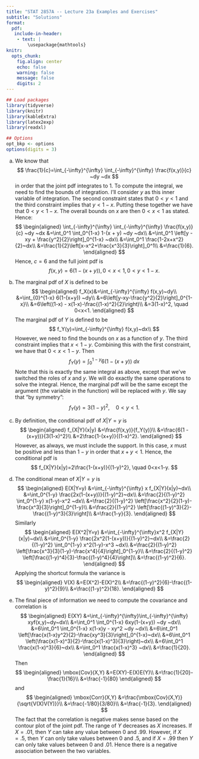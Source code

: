 ```yaml
---
title: "STAT 2857A -- Lecture 23a Examples and Exercises"
subtitle: "Solutions"
format: 
  pdf: 
   include-in-header: 
    - text: |
        \usepackage{mathtools}
knitr: 
  opts_chunk:
    fig.align: center
    echo: false
    warning: false
    message: false
    digits: 2
---
```

```r
## Load packages
library(tidyverse)
library(knitr)
library(kableExtra)
library(latex2exp)
library(readxl)

## Options
opt_bkp <- options
options(digits = 3)
```

a) We know that 
$$
\frac{1}{c}=\int_{-\infty}^{\infty} \int_{-\infty}^{\infty} \frac{f(x,y)}{c} ~dy ~dx
$$
in order that the joint pdf integrates to 1. To compute the integral, we need to find the bounds of integration. I'll consider $y$ as this inner variable of integration. The second constraint states that $0<y<1$ and the third constraint implies that $y<1-x$. Putting these together we have that $0<y<1-x$. The overall bounds on $x$ are then $0<x<1$ as stated. Hence:
$$
\begin{aligned}
\int_{-\infty}^{\infty} \int_{-\infty}^{\infty} \frac{f(x,y)}{c} ~dy ~dx
&=\int_0^1 \int_0^{1-x} 1-(x + y) ~dy ~dx\\
&=\int_0^1 \left[y - xy + \frac{y^2}{2}\right]_0^{1-x} ~dx\\
&=\int_0^1 \frac{1-2x+x^2}{2}~dx\\
&=\frac{1}{2}\left[x-x^2+\frac{x^3}{3}\right]_0^1\\
&=\frac{1}{6}.
\end{aligned}
$$
Hence, $c=6$ and the full joint pdf is
$$
f(x,y)=6(1-(x + y)), 0<x<1, 0<y<1-x.
$$

b) The marginal pdf of $X$ is defined to be
$$
\begin{aligned}
f_X(x)&=\int_{-\infty}^{\infty} f(x,y)~dy\\
&=\int_{0}^{1-x} 6(1-(x+y)) ~dy\\
&=6\left[y-xy-\frac{y^2}{2}\right]_0^{1-x}\\
&=6\left((1-x) - x(1-x)-\frac{(1-x)^2}{2}\right)\\
&=3(1-x)^2, \quad 0<x<1.
\end{aligned}
$$
The marginal pdf of $Y$ is defined to be
$$
f_Y(y)=\int_{-\infty}^{\infty} f(x,y)~dx\\
$$
However, we need to find the bounds on $x$ as a function of $y$. The third constraint implies that $x<1-y$. Combining this with the first constraint, we have that $0<x<1-y$. Then
$$
f_Y(y)=\int_{0}^{1-y} 6(1-(x+y)) ~dx
$$
Note that this is exactly the same integral as above, except that we've switched the roles of $x$ and $y$. We will do exactly the same operations to solve the integral. Hence, the marginal pdf will be the same except the argument (the variable in the function) will be replaced with $y$. We say that "by symmetry":
$$
f_Y(y)=3(1-y)^2, \quad 0<y<1.
$$

c) By definition, the conditional pdf of $X|Y=y$ is
$$
\begin{aligned}
f_{X|Y}(x|y)
&=\frac{f(x,y)}{f_Y(y)}\\
&=\frac{6(1 - (x+y))}{3(1-x)^2}\\
&=2\frac{1-(x+y)}{(1-x)^2}.
\end{aligned}
$$
However, as always, we must include the support. In this case, $x$ must be positive and less than $1-y$ in order that $x+y<1$. Hence, the conditional pdf is
$$
f_{X|Y}(x|y)=2\frac{1-(x+y)}{(1-y)^2}, \quad 0<x<1-y.
$$
d) The conditional mean of $X|Y=y$ is
$$
\begin{aligned}
E(X|Y=y)
&=\int_{-\infty}^{\infty} x f_{X|Y}(x|y)~dx\\
&=\int_0^{1-y} \frac{2x(1-(x+y))}{(1-y)^2}~dx\\
&=\frac{2}{(1-y)^2} \int_0^{1-y} x(1-y)-x^2 ~dx\\
&=\frac{2}{(1-y)^2} \left[\frac{x^2}{2}(1-y)-\frac{x^3}{3}\right]_0^{1-y}\\
&=\frac{2}{(1-y)^2} \left[\frac{(1-y)^3}{2}-\frac{(1-y)^3}{3}\right]\\
&=\frac{1-y}{3}.
\end{aligned}
$$
Similarly
$$
\begin{aligned}
E(X^2|Y=y)
&=\int_{-\infty}^{\infty}x^2 f_{X|Y}(x|y)~dx\\
&=\int_0^{1-y} \frac{2x^2(1-(x+y))}{(1-y)^2}~dx\\
&=\frac{2}{(1-y)^2} \int_0^{1-y} x^2(1-y)-x^3 ~dx\\
&=\frac{2}{(1-y)^2} \left[\frac{x^3}{3}(1-y)-\frac{x^4}{4}\right]_0^{1-y}\\
&=\frac{2}{(1-y)^2} \left[\frac{(1-y)^4}{3}-\frac{(1-y)^4}{4}\right]\\
&=\frac{(1-y)^2}{6}.
\end{aligned}
$$
Applying the shortcut formula the variance is
$$
\begin{aligned}
V(X)
&=E(X^2)-E(X)^2\\
&=\frac{(1-y)^2}{6}-\frac{(1-y)^2}{9}\\
&=\frac{(1-y)^2}{18}.
\end{aligned}
$$

e) The final piece of information we need to compute the covariance and correlation is 
$$
\begin{aligned}
E(XY)
&=\int_{-\infty}^{\infty}\int_{-\infty}^{\infty} xyf(x,y)~dy~dx\\
&=\int_0^1 \int_0^{1-x} 6xy(1-(x+y)) ~dy ~dx\\
&=6\int_0^1 \int_0^{1-x} x(1-x)y - xy^2 ~dy ~dx\\
&=6\int_0^1 \left[\frac{x(1-x)y^2}{2}-\frac{xy^3}{3}\right]_0^{1-x}~dx\\
&=6\int_0^1 \left(\frac{x(1-x)^3}{2}-\frac{x(1-x)^3}{3}\right)~dx\\
&=6\int_0^1 \frac{x(1-x)^3}{6}~dx\\
&=\int_0^1 \frac{x(1-x)^3} ~dx\\
&=\frac{1}{20}.
\end{aligned}
$$
Then
$$
\begin{aligned}
\mbox{Cov}(X,Y)
&=E(XY)-E(X)E(Y)\\
&=\frac{1}{20}-\frac{1}{16}\\
&=\frac{-1}{80}
\end{aligned}
$$
and
$$
\begin{aligned}
\mbox{Corr}(X,Y)
&=\frac{\mbox{Cov}(X,Y)}{\sqrt{V(X)V(Y)}}\\
&=\frac{-1/80}{3/80}\\
&=\frac{-1}{3}.
\end{aligned}
$$
The fact that the correlation is negative makes sense based on the contour plot of the joint pdf. The range of $Y$ decreases as $X$ increases. If $X=.01$, then $Y$ can take any value between $0$ and $.99$. However, if $X=.5$, then $Y$ can only take values between $0$ and $.5$, and if $X=.99$ then $Y$ can only take values between 0 and $.01$. Hence there is a negative association between the two variables. 

